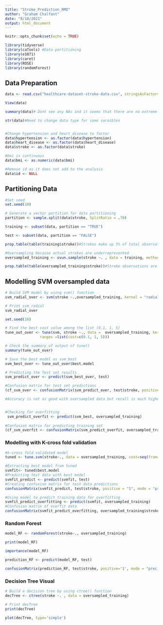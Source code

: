 ```yaml
---
title: "Stroke_Prediction_RMD"
author: "Graham Chalfant"
date: "8/18/2021"
output: html_document
---
```


```r
knitr::opts_chunk$set(echo = TRUE)
```

```r
library(tidyverse)
library(caTools) #Data partitioning 
library(e1071)
library(caret)
library(ROSE)
library(randomForest)
```

## Data Preparation
```r
data <- read.csv("healthcare-dataset-stroke-data.csv", stringsAsFactors = TRUE)

View(data)

summary(data)# Dont see any NAs and it seems that there are no extreme points

str(data)#Need to change data type for some varaibles 


#Change hypertension and heart_disease to factor 
data$hypertension <- as.factor(data$hypertension)
data$heart_disease <- as.factor(data$heart_disease)
data$stroke <- as.factor(data$stroke)

#bmi is continuous
data$bmi <- as.numeric(data$bmi)

#Remove id as it does not add to the analysis 
data$id <- NULL

```


## Partitioning Data
```r
#Set seed
set.seed(10)

# Generate a vector partition for data partitioning 
partition <- sample.split(data$stroke, SplitRatio = .70) 

training <- subset(data, partition == "TRUE")

test <- subset(data, partition == "FALSE")

```

```r
prop.table(table(training$stroke))#Strokes make up 5% of total observations - this is underrepresented 

#Oversampling because actual strokes are underrepresented 
oversampled_training <- ovun.sample(stroke ~. , data = training, method = "over", p= 0.5, seed=1)$data

prop.table(table(oversampled_training$stroke))#Stroke observations are now balanced 

```

## Modelling SVM oversampled data
```r
# Build SVM model by using svm() function
svm_radial_over <- svm(stroke ~.,oversampled_training, kernel = "radial", scale = TRUE)

# Print svm_radial
svm_radial_over


```


```r

set.seed(10)

# Find the best cost value among the list (0.1, 1, 5) 
tune_out_over <- tune(svm, stroke ~., data =  oversampled_training, kernel = "radial", 
                ranges =list(cost=c(0.1, 1, 5)))

# Check the summary of output of tune()
summary(tune_out_over)
```


```r
# Save the best model as svm_best
svm_best_over <- tune_out_over$best.model

```


```r

# Predicting the Test set results 
svm_predict_over <- predict(svm_best_over, test)

```

 
```r
#Confusion matrix for test set predictions 
(cf_svm_over <- confusionMatrix(svm_predict_over, test$stroke, positive = "1", mode = "prec_recall"))

#Accuracy is not as good with oversampled data but recall is much higher - 64% of people that had strokes were predicted correctly 


#Checking for overfitting 
 svm_predict_overfit <- predict(svm_best, oversampled_training)
 
#Confusion matrix for predicting training set 
(cf_svm_overfit <- confusionMatrix(svm_predict_overfit, oversampled_training$stroke, positive = "1", mode = "prec_recall"))
```



### Modelling with K-cross fold validation 
```r
#k-cross fold validated model 
tuned <- tune.svm(stroke~., data = oversampled_training, cost=seq(from=0.005, to=1,by=0.005), gamma = 1,   tunecontrol=tune.control(cross=10))
```


```r
#Extracting best model from tuned
svmfit<- tuned$best.model
#Predicting test data with best model 
svmfit_predict <- predict(svmfit, test)
#Creating confusion matrix for test data predictions 
confusionMatrix(svmfit_predict, test$stroke, positive = "1", mode = "prec_recall")

#Using model to predict training data for overfitting 
svmfit_predict_overfitting <- predict(svmfit, oversampled_training)
#Confusion matrix of overfit data
confusionMatrix(svmfit_predict_overfitting, oversampled_training$stroke, positive = "1", mode = "prec_recall")

```




### Random Forest
```r
model_RF <- randomForest(stroke~., oversampled_training)

print(model_RF)

importance(model_RF)

prediction_RF <- predict(model_RF, test)

confusionMatrix(prediction_RF, test$stroke, positive='1', mode = "prec_recall")
```



### Decision Tree Visual 

```r
# Build a decision tree by using ctree() function
decTree <- ctree(stroke ~. , data = oversampled_training)

# Print decTree
print(decTree)

plot(decTree, type='simple')

```
